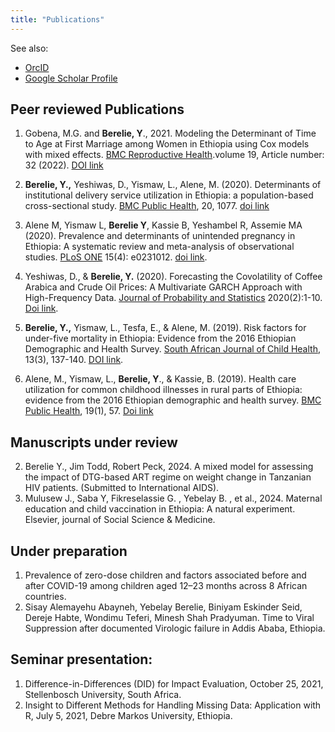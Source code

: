 ```yaml
---
title: "Publications"
---
```


See also:

-   [OrcID](https://orcid.org/0000-0001-7234-4804)
-   [Google Scholar Profile](https://scholar.google.com/citations?user=q1JFM00AAAAJ)

## Peer reviewed Publications 

1.   Gobena, M.G. and **Berelie, Y**., 2021. Modeling the Determinant of Time to Age at First Marriage among Women in Ethiopia using Cox models with mixed effects. [BMC Reproductive Health](https://reproductive-health-journal.biomedcentral.com/).volume 19, Article number: 32 (2022). [DOI link](https://doi.org/10.1186/s12978-022-01339)

2.  **Berelie, Y.,** Yeshiwas, D., Yismaw, L., Alene, M. (2020). Determinants of institutional delivery service utilization in Ethiopia: a population-based cross-sectional study. [BMC Public Health](https://bmcpublichealth.biomedcentral.com/), 20, 1077. [doi link](https://doi.org/10.1186/s12889-020-09125-2)

3.  Alene M, Yismaw L, **Berelie Y**, Kassie B, Yeshambel R, Assemie MA (2020). Prevalence and determinants of unintended pregnancy in Ethiopia: A systematic review and meta-analysis of observational studies. [PLoS ONE](https://journals.plos.org/plosone/) 15(4): e0231012. [doi link](https://doi.org/10.1371/journal.pone.0231012).

4.  Yeshiwas, D., & **Berelie, Y.** (2020). Forecasting the Covolatility of Coffee Arabica and Crude Oil Prices: A Multivariate GARCH Approach with High-Frequency Data. [Journal of Probability and Statistics](https://onlinelibrary.wiley.com/journal/5139) 2020(2):1-10. [Doi link](https://doi.org/10.1155/2020/1424020).

5.  **Berelie, Y.,** Yismaw, L., Tesfa, E., & Alene, M. (2019). Risk factors for under-five mortality in Ethiopia: Evidence from the 2016 Ethiopian Demographic and Health Survey. [South African Journal of Child Health](http://www.sajch.org.za/index.php/SAJCH), 13(3), 137-140. [DOI link](https://doi.org/10.7196/SAJCH.2019.v13i3.1645).

6.  Alene, M., Yismaw, L., **Berelie, Y**., & Kassie, B. (2019). Health care utilization for common childhood illnesses in rural parts of Ethiopia: evidence from the 2016 Ethiopian demographic and health survey. [BMC Public Health](https://bmcpublichealth.biomedcentral.com/), 19(1), 57. [Doi link](https://doi.org/10.1186/s12889-019-6397-x)

## Manuscripts under review

2.	Berelie Y., Jim Todd, Robert Peck, 2024. A mixed model for assessing the impact of DTG-based ART regime on weight change in Tanzanian HIV patients. (Submitted to International AIDS).
3.	Mulusew J., Saba Y, Fikreselassie G. , Yebelay B. , et al., 2024. Maternal education and child vaccination in Ethiopia: A natural experiment. Elsevier, journal of Social Science & Medicine.

## Under preparation 

1.	Prevalence of zero-dose children and factors associated before and after COVID-19 among children aged 12–23 months across 8 African countries.
2.	Sisay Alemayehu Abayneh, Yebelay Berelie, Biniyam Eskinder Seid, Dereje Habte, Wondimu Teferi, Minesh Shah Pradyuman. Time to Viral Suppression after documented Virologic failure in Addis Ababa, Ethiopia.


## Seminar presentation:

1.  Difference-in-Differences (DID) for Impact Evaluation, October 25, 2021, Stellenbosch University, South Africa.
2.  Insight to Different Methods for Handling Missing Data: Application with R, July 5, 2021, Debre Markos University, Ethiopia.
